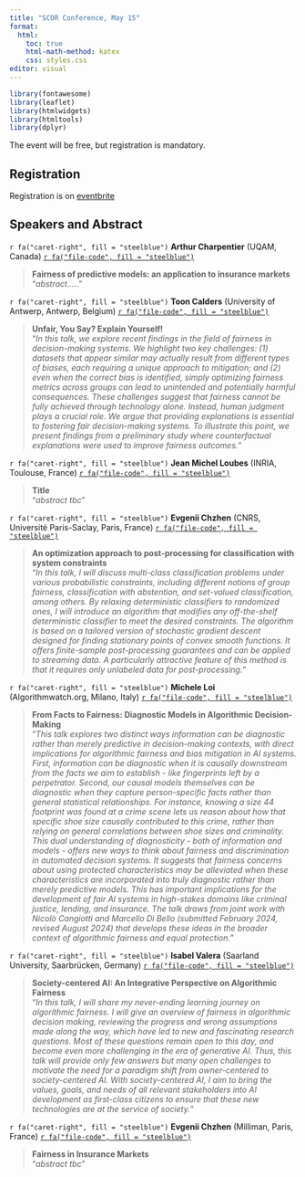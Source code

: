 ```yaml
---
title: "SCOR Conference, May 15"
format:
  html:
    toc: true
    html-math-method: katex
    css: styles.css
editor: visual
---
```


```r
library(fontawesome)
library(leaflet)
library(htmlwidgets)
library(htmltools)
library(dplyr)
```


The event will be free, but registration is mandatory.

## Registration

Registration is on [eventbrite](https://www.eventbrite.fr/e/confidence-and-fairness-scientific-foundations-in-ai-and-risk-tickets-1203265412239?aff=oddtdtcreator)


## Speakers and Abstract

`r fa("caret-right", fill = "steelblue")` **Arthur Charpentier** (UQAM, Canada) [`r fa("file-code", fill = "steelblue")`](https://freakonometrics.github.io/)

> **Fairness of predictive models: an application to insurance markets**<br/> "*abstract.....*"


`r fa("caret-right", fill = "steelblue")` **Toon Calders** (University of Antwerp, Antwerp, Belgium) [`r fa("file-code", fill = "steelblue")`](https://www.uantwerpen.be/nl/personeel/toon-calders/)

> **Unfair, You Say? Explain Yourself!**<br/> "*In this talk, we explore recent findings in the field of fairness in decision-making systems. We highlight two key challenges: (1) datasets that appear similar may actually result from different types of biases, each requiring a unique approach to mitigation; and (2) even when the correct bias is identified, simply optimizing fairness metrics across groups can lead to unintended and potentially harmful consequences. These challenges suggest that fairness cannot be fully achieved through technology alone. Instead, human judgment plays a crucial role. We argue that providing explanations is essential to fostering fair decision-making systems. To illustrate this point, we present findings from a preliminary study where counterfactual explanations were used to improve fairness outcomes.*"


`r fa("caret-right", fill = "steelblue")` **Jean Michel Loubes** (INRIA, Toulouse, France) [`r fa("file-code", fill = "steelblue")`](https://perso.math.univ-toulouse.fr/loubes/)

> **Title**<br/> "*abstract tbc*"


`r fa("caret-right", fill = "steelblue")` **Evgenii Chzhen** (CNRS, Université Paris-Saclay, Paris, France) [`r fa("file-code", fill = "steelblue")`](https://echzhen.com/)

> **An optimization approach to post-processing for classification with system constraints**<br/> "*In this talk, I will discuss multi-class classification problems under various probabilistic constraints, including different notions of group fairness, classification with abstention, and set-valued classification, among others. By relaxing deterministic classifiers to randomized ones, I will introduce an algorithm that modifies any off-the-shelf deterministic classifier to meet the desired constraints. The algorithm is based on a tailored version of stochastic gradient descent designed for finding stationary points of convex smooth functions. It offers finite-sample post-processing guarantees and can be applied to streaming data. A particularly attractive feature of this method is that it requires only unlabeled data for post-processing.*"


`r fa("caret-right", fill = "steelblue")` **Michele Loi** (Algorithmwatch.org, Milano, Italy) [`r fa("file-code", fill = "steelblue")`](https://algorithmwatch.org/en/team/michele-loi/)

> **From Facts to Fairness: Diagnostic Models in Algorithmic Decision-Making**<br/> "*This talk explores two distinct ways information can be diagnostic rather than merely predictive in decision-making contexts, with direct implications for algorithmic fairness and bias mitigation in AI systems. First, information can be diagnostic when it is causally downstream from the facts we aim to establish - like fingerprints left by a perpetrator. Second, our causal models themselves can be diagnostic when they capture person-specific facts rather than general statistical relationships. For instance, knowing a size 44 footprint was found at a crime scene lets us reason about how that specific shoe size causally contributed to this crime, rather than relying on general correlations between shoe sizes and criminality. This dual understanding of diagnosticity - both of information and models - offers new ways to think about fairness and discrimination in automated decision systems. It suggests that fairness concerns about using protected characteristics may be alleviated when these characteristics are incorporated into truly diagnostic rather than merely predictive models. This has important implications for the development of fair AI systems in high-stakes domains like criminal justice, lending, and insurance. The talk draws from joint work with Nicolò Cangiotti and Marcello Di Bello (submitted February 2024, revised August 2024) that develops these ideas in the broader context of algorithmic fairness and equal protection.*"


`r fa("caret-right", fill = "steelblue")` **Isabel Valera** (Saarland University, Saarbrücken, Germany) [`r fa("file-code", fill = "steelblue")`](https://ivaleram.github.io/)

> **Society-centered AI: An Integrative Perspective on Algorithmic Fairness**<br/> "*In this talk, I will share my never-ending learning journey on algorithmic fairness. I will give an overview of fairness in algorithmic decision making, reviewing the progress and wrong assumptions made along the way, which have led to new and fascinating research questions. Most of these questions remain open to this day, and become even more challenging in the era of generative AI. Thus, this talk will provide only few answers but many open challenges to motivate the need for a paradigm shift from owner-centered to society-centered AI. With society-centered AI, I aim to bring the values, goals, and needs of all relevant stakeholders into AI development as first-class citizens to ensure that these new technologies are at the service of society.*"


`r fa("caret-right", fill = "steelblue")` **Evgenii Chzhen** (Milliman, Paris, France) [`r fa("file-code", fill = "steelblue")`](https://curiousml.github.io/)

> **Fairness in Insurance Markets**<br/> "*abstract tbc*"


